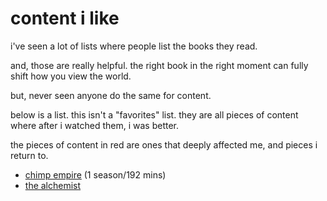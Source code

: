 
# content i like

i've seen a lot of lists where people list the books they read.

and, those are really helpful. the right book in the right moment can fully shift how you view the world.

but, never seen anyone do the same for content.

below is a list. this isn't a "favorites" list. they are all pieces of content where after i watched them, i was better.

the pieces of content in red are ones that deeply affected me, and pieces i return to.

* [chimp empire](https://www.netflix.com/ie/title/81311783) (1 season/192 mins)
* [the alchemist](https://en.wikipedia.org/wiki/The_Alchemist_(novel))